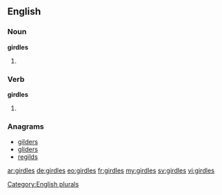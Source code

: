 ==English==

===Noun===
'''girdles'''

# {{plural of|girdle}}

===Verb===
'''girdles'''

# {{en-third-person singular of|girdle}}

===Anagrams===
* [[gilders#English|gilders]]
* [[gliders#English|gliders]]
* [[regilds#English|regilds]]

[[Category:English plurals]]

[[ar:girdles]]
[[de:girdles]]
[[eo:girdles]]
[[fr:girdles]]
[[my:girdles]]
[[sv:girdles]]
[[vi:girdles]]